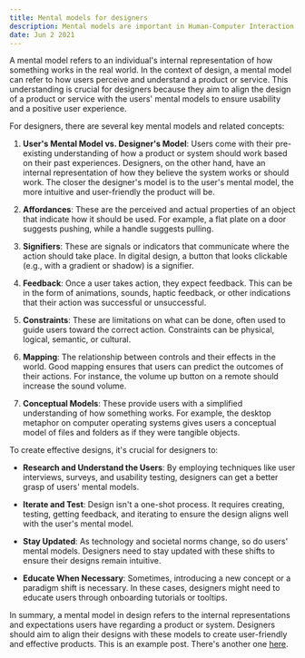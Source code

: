 ```yaml
---
title: Mental models for designers
description: Mental models are important in Human-Computer Interaction (HCI) and interaction design because they provide information about how users perceive the world and interact with products or services. Let’s explore this concept more closely.
date: Jun 2 2021
---
```

A mental model refers to an individual's internal representation of how something works in the real world. In the context of design, a mental model can refer to how users perceive and understand a product or service. This understanding is crucial for designers because they aim to align the design of a product or service with the users' mental models to ensure usability and a positive user experience.

For designers, there are several key mental models and related concepts:

1. **User's Mental Model vs. Designer's Model**: Users come with their pre-existing understanding of how a product or system should work based on their past experiences. Designers, on the other  hand, have an internal representation of how they believe the system works or should work. The closer the designer's model is to the user's mental model, the more intuitive and user-friendly     the product will be.

2. **Affordances**: These are the perceived and actual properties of an object that indicate how it should be used. For example, a flat plate on a door suggests pushing, while a handle suggests pulling.

3. **Signifiers**: These are signals or indicators that communicate where the action should take place. In digital design, a button that looks clickable (e.g., with a gradient or shadow) is a signifier.

4. **Feedback**: Once a user takes action, they expect feedback. This can be in the form of animations, sounds, haptic feedback, or other indications that their action was successful or unsuccessful.

5. **Constraints**: These are limitations on what can be done, often used to guide users toward the correct action. Constraints can be physical, logical, semantic, or cultural.

6. **Mapping**: The relationship between controls and their effects in the world. Good mapping ensures that users can predict the outcomes of their actions. For instance, the volume up button on a remote should increase the sound volume.

7. **Conceptual Models**: These provide users with a simplified understanding of how something works. For example, the desktop metaphor on computer operating systems gives users a conceptual model of files and folders as if they were tangible objects.

To create effective designs, it's crucial for designers to:

- **Research and Understand the Users**: By employing techniques like user interviews, surveys, and usability testing, designers can get a better grasp of users' mental models.

- **Iterate and Test**: Design isn't a one-shot process. It requires creating, testing, getting feedback, and iterating to ensure the design aligns well with the user's mental model.

- **Stay Updated**: As technology and societal norms change, so do users' mental models. Designers need to stay updated with these shifts to ensure their designs remain intuitive.

- **Educate When Necessary**: Sometimes, introducing a new concept or a paradigm shift is necessary. In these cases, designers might need to educate users through onboarding tutorials or tooltips.

In summary, a mental model in design refers to the internal representations and expectations users have regarding a product or system. Designers should aim to align their designs with these models to create user-friendly and effective products.
This is an example post. There's another one [here](/posts/example-post).
